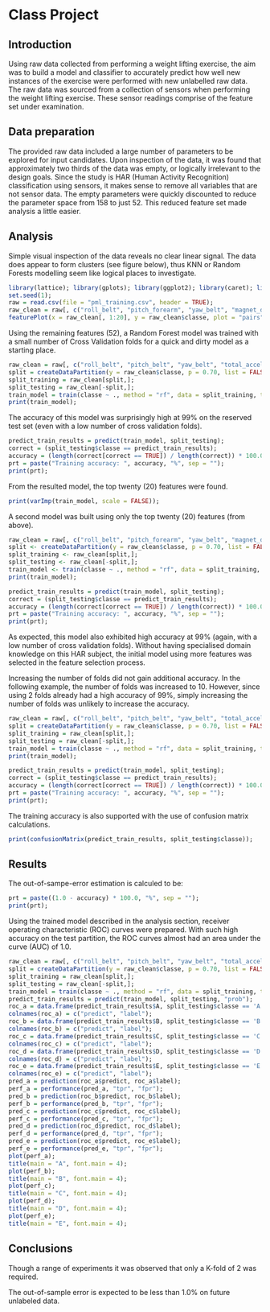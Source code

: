 Class Project
========================================================

## Introduction

Using raw data collected from performing a weight lifting exercise, the aim was to build a model and classifier to accurately predict how well new instances of the exercise were performed with new unlabelled raw data. The raw data was sourced from a collection of sensors when performing the weight lifting exercise. These sensor readings comprise of the feature set under examination.

## Data preparation

The provided raw data included a large number of parameters to be explored for input candidates. Upon inspection of the data, it was found that approximately two thirds of the data was empty, or logically irrelevant to the design goals. Since the study is HAR (Human Activity Recognition) classification using sensors, it makes sense to remove all variables that are not sensor data. The empty parameters were quickly discounted to reduce the parameter space from 158 to just 52. This reduced feature set made analysis a little easier.

## Analysis

Simple visual inspection of the data reveals no clear linear signal. The data does appear to form clusters (see figure below), thus KNN or Random Forests modelling seem like logical places to investigate.

```r
library(lattice); library(gplots); library(ggplot2); library(caret); library(ROCR);
set.seed(1);
raw = read.csv(file = "pml_training.csv", header = TRUE);
raw_clean = raw[, c("roll_belt", "pitch_forearm", "yaw_belt", "magnet_dumbbell_z", "magnet_dumbbell_y", "pitch_belt", "roll_forearm", "accel_dumbbell_y", "roll_dumbbell", "accel_forearm_x", "magnet_belt_z", "magnet_dumbbell_x", "accel_belt_z", "total_accel_dumbbell", "accel_dumbbell_z", "magnet_forearm_z", "magnet_belt_y", "gyros_belt_z", "yaw_arm", "magnet_belt_x", "classe")]; ## Only, store the columns of interest.
featurePlot(x = raw_clean[, 1:20], y = raw_clean$classe, plot = "pairs");
```

Using the remaining features (52), a Random Forest model was trained with a small number of Cross Validation folds for a quick and dirty model as a starting place.

```r
raw_clean = raw[, c("roll_belt", "pitch_belt", "yaw_belt", "total_accel_belt", "gyros_belt_x", "gyros_belt_y", "gyros_belt_z", "accel_belt_x", "accel_belt_y", "accel_belt_z", "magnet_belt_x", "magnet_belt_y", "magnet_belt_z", "roll_arm", "pitch_arm", "yaw_arm", "total_accel_arm", "gyros_arm_x", "gyros_arm_y", "gyros_arm_z", "accel_arm_x", "accel_arm_y", "accel_arm_z", "magnet_arm_x", "magnet_arm_y", "magnet_arm_z", "roll_dumbbell", "pitch_dumbbell", "yaw_dumbbell", "total_accel_dumbbell", "gyros_dumbbell_x", "gyros_dumbbell_y", "gyros_dumbbell_z", "accel_dumbbell_x", "accel_dumbbell_y", "accel_dumbbell_z", "magnet_dumbbell_x", "magnet_dumbbell_y", "magnet_dumbbell_z", "roll_forearm", "pitch_forearm", "yaw_forearm", "total_accel_forearm", "gyros_forearm_x", "gyros_forearm_y", "gyros_forearm_z", "accel_forearm_x", "accel_forearm_y", "accel_forearm_z", "magnet_forearm_x", "magnet_forearm_y", "magnet_forearm_z", "classe")]; ## Only, store the columns of interest.
split = createDataPartition(y = raw_clean$classe, p = 0.70, list = FALSE);
split_training = raw_clean[split,];
split_testing = raw_clean[-split,];
train_model = train(classe ~ ., method = "rf", data = split_training, trControl = trainControl(method = "cv", number = 2, classProbs = TRUE));
print(train_model);
```

The accuracy of this model was surprisingly high at 99% on the reserved test set (even with a low number of cross validation folds).

```r
predict_train_results = predict(train_model, split_testing);
correct = (split_testing$classe == predict_train_results);
accuracy = (length(correct[correct == TRUE]) / length(correct)) * 100.0;
prt = paste("Training accuracy: ", accuracy, "%", sep = "");
print(prt);
```

From the resulted model, the top twenty (20) features were found.

```r
print(varImp(train_model, scale = FALSE));
```

A second model was built using only the top twenty (20) features (from above).

```r
raw_clean = raw[, c("roll_belt", "pitch_forearm", "yaw_belt", "magnet_dumbbell_z", "magnet_dumbbell_y", "pitch_belt", "roll_forearm", "accel_dumbbell_y", "roll_dumbbell", "accel_forearm_x", "magnet_belt_z", "magnet_dumbbell_x", "accel_belt_z", "total_accel_dumbbell", "accel_dumbbell_z", "magnet_forearm_z", "magnet_belt_y", "gyros_belt_z", "yaw_arm", "magnet_belt_x", "classe")]; ## Only, store the columns of interest.
split <- createDataPartition(y = raw_clean$classe, p = 0.70, list = FALSE);
split_training <- raw_clean[split,];
split_testing <- raw_clean[-split,];
train_model <- train(classe ~ ., method = "rf", data = split_training, trControl = trainControl(method = "cv", number = 2, classProbs = TRUE));
print(train_model);
```

```r
predict_train_results = predict(train_model, split_testing);
correct = (split_testing$classe == predict_train_results);
accuracy = (length(correct[correct == TRUE]) / length(correct)) * 100.0;
prt = paste("Training accuracy: ", accuracy, "%", sep = "");
print(prt);
```

As expected, this model also exhibited high accuracy at 99% (again, with a low number of cross validation folds).
Without having specialised domain knowledge on this HAR subject, the initial model using more features was selected in the feature selection process.

Increasing the number of folds did not gain additional accuracy. In the following example, the number of folds was increased to 10. However, since using 2 folds already had a high accuracy of 99%, simply increasing the number of folds was unlikely to increase the accuracy.

```r
raw_clean = raw[, c("roll_belt", "pitch_belt", "yaw_belt", "total_accel_belt", "gyros_belt_x", "gyros_belt_y", "gyros_belt_z", "accel_belt_x", "accel_belt_y", "accel_belt_z", "magnet_belt_x", "magnet_belt_y", "magnet_belt_z", "roll_arm", "pitch_arm", "yaw_arm", "total_accel_arm", "gyros_arm_x", "gyros_arm_y", "gyros_arm_z", "accel_arm_x", "accel_arm_y", "accel_arm_z", "magnet_arm_x", "magnet_arm_y", "magnet_arm_z", "roll_dumbbell", "pitch_dumbbell", "yaw_dumbbell", "total_accel_dumbbell", "gyros_dumbbell_x", "gyros_dumbbell_y", "gyros_dumbbell_z", "accel_dumbbell_x", "accel_dumbbell_y", "accel_dumbbell_z", "magnet_dumbbell_x", "magnet_dumbbell_y", "magnet_dumbbell_z", "roll_forearm", "pitch_forearm", "yaw_forearm", "total_accel_forearm", "gyros_forearm_x", "gyros_forearm_y", "gyros_forearm_z", "accel_forearm_x", "accel_forearm_y", "accel_forearm_z", "magnet_forearm_x", "magnet_forearm_y", "magnet_forearm_z", "classe")]; ## Only, store the columns of interest.
split = createDataPartition(y = raw_clean$classe, p = 0.70, list = FALSE);
split_training = raw_clean[split,];
split_testing = raw_clean[-split,];
train_model = train(classe ~ ., method = "rf", data = split_training, trControl = trainControl(method = "cv", number = 10, classProbs = TRUE));
print(train_model);
```

```r
predict_train_results = predict(train_model, split_testing);
correct = (split_testing$classe == predict_train_results);
accuracy = (length(correct[correct == TRUE]) / length(correct)) * 100.0;
prt = paste("Training accuracy: ", accuracy, "%", sep = "");
print(prt);
```

The training accuracy is also supported with the use of confusion matrix calculations.

```r
print(confusionMatrix(predict_train_results, split_testing$classe));
```

## Results
The out-of-sampe-error estimation is calculed to be:

```r
prt = paste((1.0 - accuracy) * 100.0, "%", sep = "");
print(prt);
```

Using the trained model described in the analysis section, receiver operating characteristic (ROC) curves were prepared. With such high accuracy on the test partition, the ROC curves almost had an area under the curve (AUC) of 1.0.

```r
raw_clean = raw[, c("roll_belt", "pitch_belt", "yaw_belt", "total_accel_belt", "gyros_belt_x", "gyros_belt_y", "gyros_belt_z", "accel_belt_x", "accel_belt_y", "accel_belt_z", "magnet_belt_x", "magnet_belt_y", "magnet_belt_z", "roll_arm", "pitch_arm", "yaw_arm", "total_accel_arm", "gyros_arm_x", "gyros_arm_y", "gyros_arm_z", "accel_arm_x", "accel_arm_y", "accel_arm_z", "magnet_arm_x", "magnet_arm_y", "magnet_arm_z", "roll_dumbbell", "pitch_dumbbell", "yaw_dumbbell", "total_accel_dumbbell", "gyros_dumbbell_x", "gyros_dumbbell_y", "gyros_dumbbell_z", "accel_dumbbell_x", "accel_dumbbell_y", "accel_dumbbell_z", "magnet_dumbbell_x", "magnet_dumbbell_y", "magnet_dumbbell_z", "roll_forearm", "pitch_forearm", "yaw_forearm", "total_accel_forearm", "gyros_forearm_x", "gyros_forearm_y", "gyros_forearm_z", "accel_forearm_x", "accel_forearm_y", "accel_forearm_z", "magnet_forearm_x", "magnet_forearm_y", "magnet_forearm_z", "classe")]; ## Only, store the columns of interest.
split = createDataPartition(y = raw_clean$classe, p = 0.70, list = FALSE);
split_training = raw_clean[split,];
split_testing = raw_clean[-split,];
train_model = train(classe ~ ., method = "rf", data = split_training, trControl = trainControl(method = "cv", number = 2, classProbs = TRUE));
predict_train_results = predict(train_model, split_testing, "prob");
roc_a = data.frame(predict_train_results$A, split_testing$classe == 'A');
colnames(roc_a) = c("predict", "label");
roc_b = data.frame(predict_train_results$B, split_testing$classe == 'B');
colnames(roc_b) = c("predict", "label");
roc_c = data.frame(predict_train_results$C, split_testing$classe == 'C');
colnames(roc_c) = c("predict", "label");
roc_d = data.frame(predict_train_results$D, split_testing$classe == 'D');
colnames(roc_d) = c("predict", "label");
roc_e = data.frame(predict_train_results$E, split_testing$classe == 'E');
colnames(roc_e) = c("predict", "label");
pred_a = prediction(roc_a$predict, roc_a$label);
perf_a = performance(pred_a, "tpr", "fpr");
pred_b = prediction(roc_b$predict, roc_b$label);
perf_b = performance(pred_b, "tpr", "fpr");
pred_c = prediction(roc_c$predict, roc_c$label);
perf_c = performance(pred_c, "tpr", "fpr");
pred_d = prediction(roc_d$predict, roc_d$label);
perf_d = performance(pred_d, "tpr", "fpr");
pred_e = prediction(roc_e$predict, roc_e$label);
perf_e = performance(pred_e, "tpr", "fpr");
plot(perf_a);
title(main = "A", font.main = 4);
plot(perf_b);
title(main = "B", font.main = 4);
plot(perf_c);
title(main = "C", font.main = 4);
plot(perf_d);
title(main = "D", font.main = 4);
plot(perf_e);
title(main = "E", font.main = 4);
```

## Conclusions
Though a range of experiments it was observed that only a K-fold of 2 was required.

The out-of-sample error is expected to be less than 1.0% on future unlabeled data.